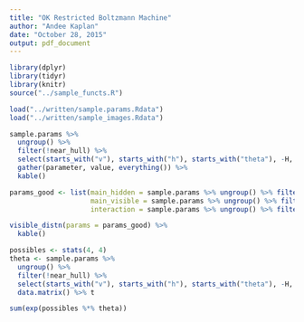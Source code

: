 ```yaml
---
title: "OK Restricted Boltzmann Machine"
author: "Andee Kaplan"
date: "October 28, 2015"
output: pdf_document
---
```


```r
library(dplyr)
library(tidyr)
library(knitr)
source("../sample_functs.R")

load("../written/sample.params.Rdata")
load("../written/sample_images.Rdata")

sample.params %>%
  ungroup() %>%
  filter(!near_hull) %>%
  select(starts_with("v"), starts_with("h"), starts_with("theta"), -H, -V) %>%
  gather(parameter, value, everything()) %>%
  kable()

params_good <- list(main_hidden = sample.params %>% ungroup() %>% filter(!near_hull) %>% select(starts_with("h"), -H) %>% data.matrix(),
                    main_visible = sample.params %>% ungroup() %>% filter(!near_hull) %>% select(starts_with("v"), -V) %>% data.matrix(),
                    interaction = sample.params %>% ungroup() %>% filter(!near_hull) %>% select(starts_with("theta")) %>% data.matrix() %>% matrix(4))

visible_distn(params = params_good) %>%
  kable()

possibles <- stats(4, 4)
theta <- sample.params %>%
  ungroup() %>%
  filter(!near_hull) %>%
  select(starts_with("v"), starts_with("h"), starts_with("theta"), -H, -V) %>%
  data.matrix() %>% t

sum(exp(possibles %*% theta))

```

